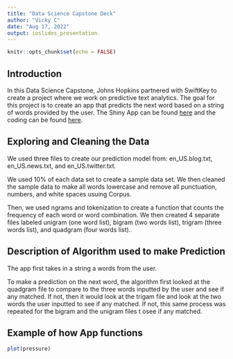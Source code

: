 ```yaml
---
title: "Data Science Capstone Deck"
author: "Vicky C"
date: "Aug 17, 2022"
output: ioslides_presentation
---
```


```r
knitr::opts_chunk$set(echo = FALSE)
```

## Introduction

In this Data Science Capstone, Johns Hopkins partnered with SwiftKey to create a
project where we work on predictive text analytics.
The goal for this project is to create an app that predicts the next word based 
on a string of words provided by the user.
The Shiny App can be found [here](www.google.com) and the coding can be found
[here](www.google.com).

## Exploring and Cleaning the Data

We used three files to create our prediction model from: en_US.blog.txt,
en_US.news.txt, and en_US.twitter.txt.

We used 10% of each data set to create a sample data set. We then cleaned the
sample data to make all words lowercase and remove all punctuation, numbers, and
white spaces usuing Corpus.

Then, we used ngrams and tokenization to create a function that counts the 
frequency of each word or word combination. We then created 4 separate files
labeled unigram (one word list), bigram (two words list), trigram (three words 
list), and quadgram (four words list).



## Description of Algorithm used to make Prediction
The app first takes in a string a words from the user.

To make a prediction on the next word, the algorithm first looked at the quadgram
file to compare to the three words inputted by the user and see if any matched.
If not, then it would look at the trigam file and look at the two words the user
inputted to see if any matched. If not, this same process was repeated for the 
bigram and the unigram files t osee if any matched.

## Example of how App functions

```r
plot(pressure)
```

